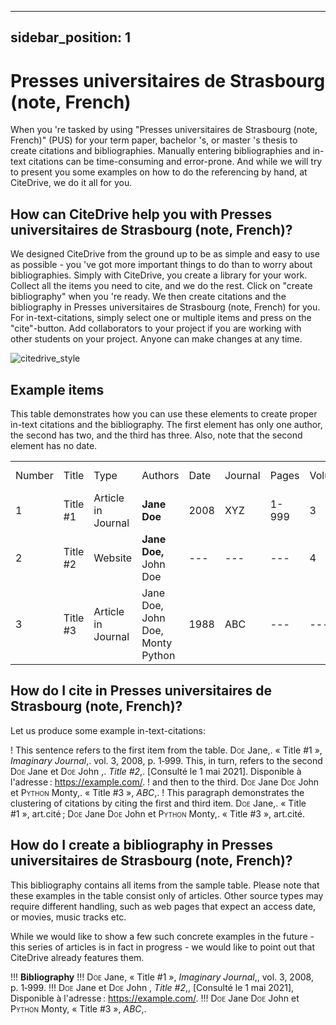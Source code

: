 
---
sidebar_position: 1
---

# Presses universitaires de Strasbourg (note, French)

When you 're tasked by using "Presses universitaires de Strasbourg (note, French)" (PUS) for your term paper, bachelor 's, or master 's thesis to create citations and bibliographies.
Manually entering bibliographies and in-text citations can be time-consuming and error-prone. And while we will try to present you some examples on how to do the referencing by hand, at CiteDrive, we do it all for you.

<!---
## About  Presses universitaires de Strasbourg (note, French)

* Title: Presses universitaires de Strasbourg (note, French)
* Short Title (Id): PUS)
* Authors: Presses universitaires de Strasbourg (note, French)
* Download: Presses universitaires de Strasbourg (note, French)
 --->

## How can CiteDrive help you with Presses universitaires de Strasbourg (note, French)?

We designed CiteDrive from the ground up to be as simple and easy to use as possible - you 've got more important things to do than to worry about bibliographies. Simply with CiteDrive, you create a library for your work. Collect all the items you need to cite, and we do the rest. Click on "create bibliography" when you 're ready. We then create citations and the bibliography in Presses universitaires de Strasbourg (note, French) for you. For in-text-citations, simply select one or multiple items and press on the "cite"-button. Add collaborators to your project if you are working with other students on your project. Anyone can make changes at any time.


![citedrive_style](images/presses-universitaires-de-strasbourg-note-french.svg "Choose Presses universitaires de Strasbourg (note, French) in the CiteDrive App")


## Example items

This table demonstrates how you can use these elements to create proper in-text citations and the bibliography. The first element has only one author, the second has two, and the third has three. Also, note that the second element has no date.


<table>
  <tr>
   <td>Number
   </td>
   <td>Title
   </td>
   <td>Type
   </td>
   <td>Authors
   </td>
   <td>Date
   </td>
   <td>Journal
   </td>
   <td>Pages
   </td>
   <td>Volume
   </td>
   <td>Issue
   </td>
   <td>Access Date
   </td>
  </tr>
  <tr>
   <td>1
   </td>
   <td>Title #1
   </td>
   <td>Article in Journal
   </td>
   <td><strong>Jane Doe</strong>
   </td>
   <td>2008
   </td>
   <td>XYZ
   </td>
   <td>1-999
   </td>
   <td>3
   </td>
   <td>2
   </td>
   <td>--
   </td>
  </tr>
  <tr>
   <td>
2
   </td>
   <td>Title #2
   </td>
   <td>Website
   </td>
   <td><strong>Jane Doe, </strong>John Doe
   </td>
   <td>---
   </td>
   <td>---
   </td>
   <td>---
   </td>
   <td>4
   </td>
   <td>---
   </td>
   <td>2020-05-01
   </td>
  </tr>
  <tr>
   <td>3
   </td>
   <td>Title #3
   </td>
   <td>Article in Journal
   </td>
   <td>Jane Doe, John Doe, Monty Python
   </td>
   <td>1988
   </td>
   <td>ABC
   </td>
   <td>---
   </td>
   <td>---
   </td>
   <td>16
   </td>
   <td>---
   </td>
  </tr>
</table>



## How do I cite in  Presses universitaires de Strasbourg (note, French)?

Let us produce some example in-text-citations:

! This sentence refers to the first item from the table. <span style="font-variant:small-caps;">Doe</span> Jane,. « Title #1 », <i>Imaginary Journal</i>,. vol. 3, 2008, p. 1‑999. This, in turn, refers to the second <span style="font-variant:small-caps;">Doe</span> Jane et <span style="font-variant:small-caps;">Doe</span> John ,. <i>Title #2</i>,.  [Consulté le 1 mai 2021]. Disponible à l'adresse : https://example.com/.
! and then to the third.  <span style="font-variant:small-caps;">Doe</span> Jane <span style="font-variant:small-caps;">Doe</span> John et <span style="font-variant:small-caps;">Python</span> Monty,. « Title #3 », <i>ABC</i>,.
! This paragraph demonstrates the clustering of citations by citing the first and third item. <span style="font-variant:small-caps;">Doe</span> Jane,. « Title #1 », art.cité ; <span style="font-variant:small-caps;">Doe</span> Jane <span style="font-variant:small-caps;">Doe</span> John et <span style="font-variant:small-caps;">Python</span> Monty,. « Title #3 », art.cité.



## How do I create a bibliography in Presses universitaires de Strasbourg (note, French)?

This bibliography contains all items from the sample table. Please note that these examples in the table consist only of articles. Other source types may require different handling, such as web pages that expect an access date, or movies, music tracks etc.

While we would like to show a few such concrete examples in the future - this series of articles is in fact in progress - we would like to point out that CiteDrive already features them.


!!! **Bibliography**
!!! <span style="font-variant:small-caps;">Doe</span> Jane, « Title #1 », <i>Imaginary Journal</i>,, vol. 3, 2008, p. 1‑999.
!!! <span style="font-variant:small-caps;">Doe</span> Jane et <span style="font-variant:small-caps;">Doe</span> John , <i>Title #2</i>,,  [Consulté le 1 mai 2021], Disponible à l'adresse : https://example.com/.
!!! <span style="font-variant:small-caps;">Doe</span> Jane <span style="font-variant:small-caps;">Doe</span> John et <span style="font-variant:small-caps;">Python</span> Monty, « Title #3 », <i>ABC</i>,.


```
        